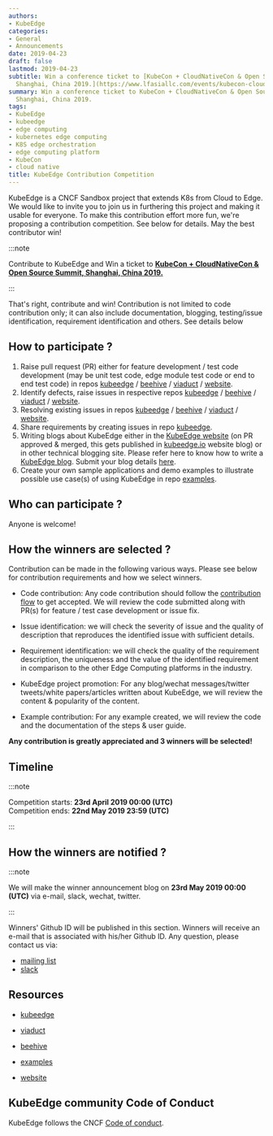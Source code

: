 ```yaml
---
authors:
- KubeEdge
categories:
- General
- Announcements
date: 2019-04-23
draft: false
lastmod: 2019-04-23
subtitle: Win a conference ticket to [KubeCon + CloudNativeCon & Open Source Summit,
  Shanghai, China 2019.](https://www.lfasiallc.com/events/kubecon-cloudnativecon-china-2019/)
summary: Win a conference ticket to KubeCon + CloudNativeCon & Open Source Summit,
  Shanghai, China 2019.
tags:
- KubeEdge
- kubeedge
- edge computing
- kubernetes edge computing
- K8S edge orchestration
- edge computing platform
- KubeCon
- cloud native
title: KubeEdge Contribution Competition
---
```

KubeEdge is a CNCF Sandbox project that extends K8s from Cloud to Edge. We would like to invite you to join us in furthering this project and making it usable for everyone. To make this contribution effort more fun, we're proposing a contribution competition. See below for details. May the best contributor win!

<!--truncate-->

:::note

Contribute to KubeEdge and Win a ticket to **[KubeCon + CloudNativeCon & Open Source Summit, Shanghai, China 2019.](https://www.lfasiallc.com/events/kubecon-cloudnativecon-china-2019/)**

:::

That's right, contribute and win! Contribution is not limited to code contribution only; it can also include documentation, blogging, testing/issue identification, requirement identification and others. See details below

## **How to participate ?**

1. Raise pull request (PR) either for feature development / test code development (may be unit test code, edge module test code or end to end test code) in repos [kubeedge](https://github.com/kubeedge/kubeedge) / [beehive](https://github.com/kubeedge/beehive) / [viaduct](https://github.com/kubeedge/viaduct) / [website](https://github.com/kubeedge/website).
2. Identify defects, raise issues in respective repos [kubeedge](https://github.com/kubeedge/kubeedge) / [beehive](https://github.com/kubeedge/beehive) / [viaduct](https://github.com/kubeedge/viaduct) / [website](https://github.com/kubeedge/website).
3. Resolving existing issues in repos [kubeedge](https://github.com/kubeedge/kubeedge) / [beehive](https://github.com/kubeedge/beehive) / [viaduct](https://github.com/kubeedge/viaduct) / [website](https://github.com/kubeedge/website).
4. Share requirements by creating issues in repo [kubeedge](https://github.com/kubeedge/kubeedge).
5. Writing blogs about KubeEdge either in the [KubeEdge website](https://kubeedge.io) (on PR approved & merged, this gets published in [kubeedge.io](https://kubeedge.io) website blog) or in other technical blogging site. Please refer here to know how to write a [KubeEdge blog](https://github.com/kubeedge/website/wiki/How-to-write-a-blog).
Submit your blog details [here](https://docs.google.com/forms/d/e/1FAIpQLSd9luGaHWt5jABEQjtr11CgWLVw7Px6tJf0TIjidbl3UL_Izg/viewform).
6. Create your own sample applications and demo examples to illustrate possible use case(s) of using KubeEdge in repo [examples](https://github.com/kubeedge/examples).


## **Who can participate ?**

Anyone is welcome!


## **How the winners are selected ?**

Contribution can be made in the following various ways. Please see below for contribution requirements and how we select winners.

- Code contribution: Any code contribution should follow the [contribution flow](https://github.com/kubeedge/kubeedge/blob/master/CONTRIBUTING.md) to get accepted. We will review the code submitted along with PR(s) for feature / test case development or issue fix.

- Issue identification: we will check the severity of issue and the quality of description that reproduces the identified issue with sufficient details.

- Requirement identification: we will check the quality of the requirement description, the uniqueness and the value of the identified requirement in comparison to the other Edge Computing  platforms in the industry.

- KubeEdge project promotion: For any blog/wechat messages/twitter tweets/white papers/articles written about KubeEdge, we will review the content & popularity of the content.

- Example contribution: For any example created, we will review the code and the documentation of the steps & user guide.

**Any contribution is greatly appreciated and 3 winners will be selected!**  

## **Timeline**

:::note

Competition starts: **23rd April 2019 00:00 (UTC)**  
Competition ends: **22nd May 2019 23:59 (UTC)**

:::


## **How the winners are notified ?**

:::note

We will make the winner announcement blog on **23rd May 2019 00:00 (UTC)** via e-mail, slack, wechat, twitter.

:::

Winners' Github ID will be published in this section. Winners will receive an e-mail that is associated with his/her Github ID. Any question, please contact us via:

- [mailing list](https://groups.google.com/forum/#!forum/kubeedge)
- [slack](https://kubeedge.io/docs/community/slack/)

## **Resources**


- [kubeedge](https://github.com/kubeedge/kubeedge)

- [viaduct](https://github.com/kubeedge/viaduct)

- [beehive](https://github.com/kubeedge/beehive)

- [examples](https://github.com/kubeedge/examples)

- [website](https://github.com/kubeedge/website)



## **KubeEdge community Code of Conduct**

KubeEdge follows the CNCF [Code of conduct](https://github.com/kubeedge/kubeedge/blob/master/CODE_OF_CONDUCT.md).
